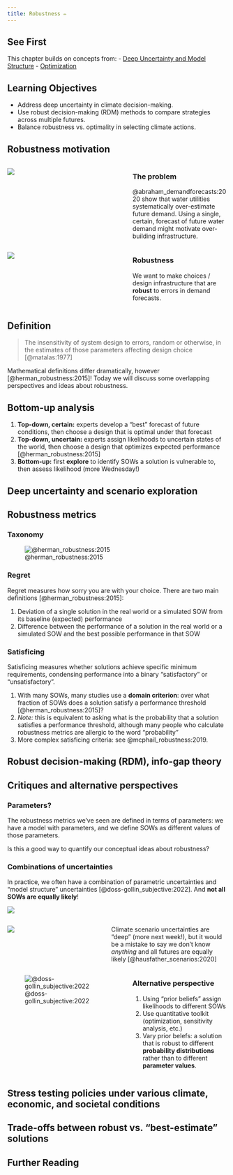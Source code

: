 ```yaml
---
title: Robustness ✏️
---
```


## See First {.unnumbered}

This chapter builds on concepts from:
- [Deep Uncertainty and Model Structure](/chapters/risk/deep-uncertainty.qmd)
- [Optimization](/chapters/fundamentals/optimization.qmd)

## Learning Objectives {.unnumbered}

- Address deep uncertainty in climate decision-making.
- Use robust decision-making (RDM) methods to compare strategies across multiple futures.
- Balance robustness vs. optimality in selecting climate actions.

## Robustness motivation

:::: {.columns}
::: {.column width="54%"}
![](../_assets/img/abraham_demandforecast_2020_fig2.jpg)
:::
::: {.column width="44%"}
### The problem

@abraham_demandforecasts:2020 show that water utilities systematically over-estimate future demand.
Using a single, certain, forecast of future water demand might motivate over-building infrastructure.
:::
::::

:::: {.columns}
::: {.column width="54%"}
![](../_assets/img/abraham_demandforecast_2020_fig2.jpg)
:::
::: {.column width="44%"}
### Robustness

We want to make choices / design infrastructure that are **robust** to errors in demand forecasts.
:::
::::

## Definition

> The insensitivity of system design to errors, random or otherwise, in the estimates of those parameters affecting design choice [@matalas:1977]

Mathematical definitions differ dramatically, however [@herman_robustness:2015]!
Today we will discuss some overlapping perspectives and ideas about robustness.

## Bottom-up analysis

1. **Top-down, certain:** experts develop a "best" forecast of future conditions, then choose a design that is optimal under that forecast
1. **Top-down, uncertain:** experts assign likelihoods to uncertain states of the world, then choose a design that optimizes expected performance [@herman_robustness:2015]
1. **Bottom-up:** first **explore** to identify SOWs a solution is vulnerable to, then assess likelihood (more Wednesday!)

## Deep uncertainty and scenario exploration

## Robustness metrics

### Taxonomy

![@herman_robustness:2015](../_assets/img/herman_robustness_2015_fig1.png)

### Regret

Regret measures how sorry you are with your choice.
There are two main definitions [@herman_robustness:2015]:

1. Deviation of a single solution in the real world or a simulated SOW from its baseline (expected) performance
1. Difference between the performance of a solution in the real world or a simulated SOW and the best possible performance in that SOW

### Satisficing

Satisficing measures whether solutions achieve specific minimum requirements, condensing performance into a binary "satisfactory" or "unsatisfactory".

1. With many SOWs, many studies use a **domain criterion**: over what fraction of SOWs does a solution satisfy a performance threshold [@herman_robustness:2015]?
1. *Note:* this is equivalent to asking what is the probability that a solution satisfies a performance threshold, although many people who calculate robustness metrics are allergic to the word "probability"
1. More complex satisficing criteria: see @mcphail_robustness:2019.

## Robust decision-making (RDM), info-gap theory

## Critiques and alternative perspectives

### Parameters?

The robustness metrics we've seen are defined in terms of parameters: we have a model with parameters, and we define SOWs as different values of those parameters.

Is this a good way to quantify our conceptual ideas about robustness?

### Combinations of uncertainties

In practice, we often have a combination of parametric uncertainties and "model structure" uncertainties [@doss-gollin_subjective:2022].
And **not all SOWs are equally likely**!

![](../_assets/img/lsl-evolution.png)

:::: {.columns}
::: {.column width="45%"}
![](../_assets/img/hausfather_scenarios_2020.jpg)
:::
::: {.column width="55%"}
Climate scenario uncertainties are "deep" (more next week!), but it would be a mistake to say we don't know _anything_ and all futures are equally likely [@hausfather_scenarios:2020]
:::
::::

:::: {.columns}
::: {.column width="55%"}
![@doss-gollin_subjective:2022](../_assets/img/lsl-priors-weights.png)
:::
::: {.column width="45%"}
### Alternative perspective

1. Using "prior beliefs" assign likelihoods to different SOWs
1. Use quantitative toolkit (optimization, sensitivity analysis, etc.)
1. Vary prior belefs: a solution that is robust to different **probability distributions** rather than to different **parameter values**.
:::
::::

## Stress testing policies under various climate, economic, and societal conditions

## Trade-offs between robust vs. "best-estimate" solutions

## Further Reading {.unnumbered}
